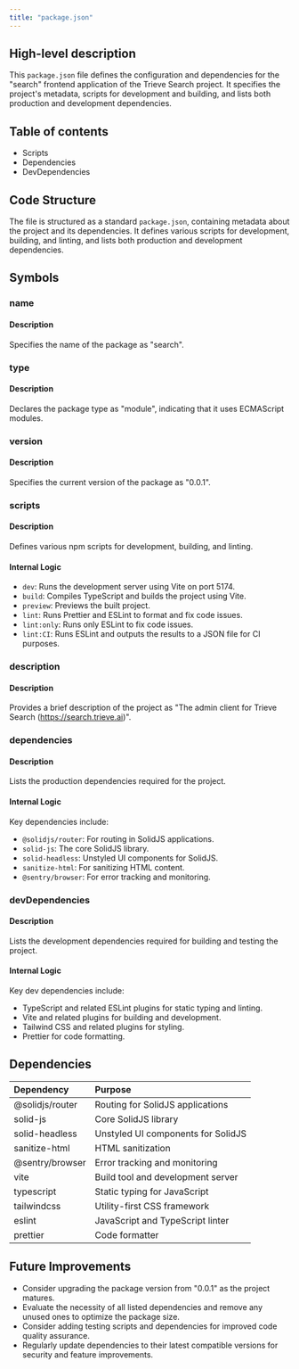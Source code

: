 ```yaml
---
title: "package.json"
---
```


## High-level description
This `package.json` file defines the configuration and dependencies for the "search" frontend application of the Trieve Search project. It specifies the project's metadata, scripts for development and building, and lists both production and development dependencies.

## Table of contents
- Scripts
- Dependencies
- DevDependencies

## Code Structure
The file is structured as a standard `package.json`, containing metadata about the project and its dependencies. It defines various scripts for development, building, and linting, and lists both production and development dependencies.

## Symbols

### name
#### Description
Specifies the name of the package as "search".

### type
#### Description
Declares the package type as "module", indicating that it uses ECMAScript modules.

### version
#### Description
Specifies the current version of the package as "0.0.1".

### scripts
#### Description
Defines various npm scripts for development, building, and linting.

#### Internal Logic
- `dev`: Runs the development server using Vite on port 5174.
- `build`: Compiles TypeScript and builds the project using Vite.
- `preview`: Previews the built project.
- `lint`: Runs Prettier and ESLint to format and fix code issues.
- `lint:only`: Runs only ESLint to fix code issues.
- `lint:CI`: Runs ESLint and outputs the results to a JSON file for CI purposes.

### description
#### Description
Provides a brief description of the project as "The admin client for Trieve Search (https://search.trieve.ai)".

### dependencies
#### Description
Lists the production dependencies required for the project.

#### Internal Logic
Key dependencies include:
- `@solidjs/router`: For routing in SolidJS applications.
- `solid-js`: The core SolidJS library.
- `solid-headless`: Unstyled UI components for SolidJS.
- `sanitize-html`: For sanitizing HTML content.
- `@sentry/browser`: For error tracking and monitoring.

### devDependencies
#### Description
Lists the development dependencies required for building and testing the project.

#### Internal Logic
Key dev dependencies include:
- TypeScript and related ESLint plugins for static typing and linting.
- Vite and related plugins for building and development.
- Tailwind CSS and related plugins for styling.
- Prettier for code formatting.

## Dependencies
| Dependency | Purpose |
|:-----------|:--------|
| @solidjs/router | Routing for SolidJS applications |
| solid-js | Core SolidJS library |
| solid-headless | Unstyled UI components for SolidJS |
| sanitize-html | HTML sanitization |
| @sentry/browser | Error tracking and monitoring |
| vite | Build tool and development server |
| typescript | Static typing for JavaScript |
| tailwindcss | Utility-first CSS framework |
| eslint | JavaScript and TypeScript linter |
| prettier | Code formatter |

## Future Improvements
- Consider upgrading the package version from "0.0.1" as the project matures.
- Evaluate the necessity of all listed dependencies and remove any unused ones to optimize the package size.
- Consider adding testing scripts and dependencies for improved code quality assurance.
- Regularly update dependencies to their latest compatible versions for security and feature improvements.
